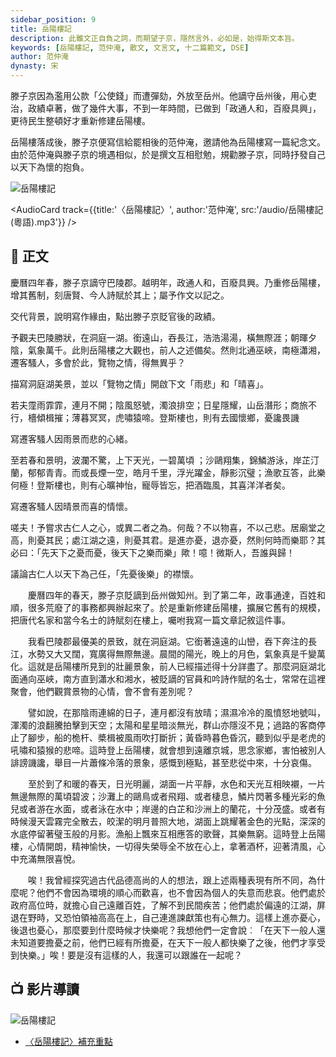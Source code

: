 ```yaml
---
sidebar_position: 9
title: 岳陽樓記
description: 此雖文正自負之詞，而期望子京，隱然言外，必如是，始得斯文本旨。
keywords: [岳陽樓記, 范仲淹, 散文, 文言文, 十二篇範文, DSE]
author: 范仲淹
dynasty: 宋
---
```


<Intro>

滕子京因為濫用公款「公使錢」而遭彈劾，外放至岳州。他謫守岳州後，用心吏治，政績卓著，做了幾件大事，不到一年時間，已做到「政通人和，百廢具興」，更待民生整頓好才重新修建岳陽樓。

岳陽樓落成後，滕子京便寫信給罷相後的范仲淹，邀請他為岳陽樓寫一篇紀念文。由於范仲淹與滕子京的境遇相似，於是撰文互相慰勉，規勸滕子京，同時抒發自己以天下為懷的抱負。

![岳陽樓記](/img/settext/岳陽樓記/Yueyang_bg1.jpg)

</Intro>


<AudioCard track={{title:'〈岳陽樓記〉', author:'范仲淹', src:'/audio/岳陽樓記(粵語).mp3'}} />

## 📖 正文

<Display group='remark' label="段旨" />

<div className="main prose">

慶曆四年春，滕子京謫守巴陵郡。越明年，政通人和，百廢具興。乃重修岳陽樓，增其舊制，刻唐賢、今人詩賦於其上；屬予作文以記之。

<Tips group="remark"><Remark title="段旨">交代背景，說明寫作緣由，點出滕子京貶官後的政績。</Remark></Tips>

予觀夫巴陵勝狀，在洞庭一湖。銜遠山，吞長江，浩浩湯湯，橫無際涯；朝暉夕陰，氣象萬千。此則岳陽樓之大觀也，前人之述備矣。然則北通巫峽，南極瀟湘，遷客騷人，多會於此，覽物之情，得無異乎？

<Tips group="remark"><Remark title="段旨">描寫洞庭湖美景，並以「覽物之情」開啟下文「雨悲」和「晴喜」。</Remark></Tips>

若夫霪雨霏霏，連月不開；陰風怒號，濁浪排空；日星隱耀，山岳潛形；商旅不行，檣傾楫摧；薄暮冥冥，虎嘯猿啼。登斯樓也，則有去國懷鄉，憂讒畏譏

<Tips group="remark"><Remark title="段旨">寫遷客騷人因雨景而悲的心緒。</Remark></Tips>

至若春和景明，波瀾不驚，上下天光，一碧萬頃 ；沙鷗翔集，錦鱗游泳，岸芷汀蘭，郁郁青青。而或長煙一空，皓月千里，浮光躍金，靜影沉璧；漁歌互答，此樂何極！登斯樓也，則有心曠神怡，寵辱皆忘，把酒臨風，其喜洋洋者矣。

<Tips group="remark"><Remark title="段旨">寫遷客騷人因晴景而喜的情懷。</Remark></Tips>

嗟夫！予嘗求古仁人之心，或異二者之為。何哉？不以物喜，不以己悲。居廟堂之高，則憂其民；處江湖之遠，則憂其君。是進亦憂，退亦憂，然則何時而樂耶？其必曰：「先天下之憂而憂，後天下之樂而樂」歟！噫！微斯人，吾誰與歸！

<Tips group="remark"><Remark title="段旨">議論古仁人以天下為己任，「先憂後樂」的襟懷。</Remark></Tips>

</div>

<Translation>

　　慶曆四年的春天，滕子京貶謫到岳州做知州。到了第二年，政事通達，百姓和順，很多荒廢了的事務都興辦起來了。於是重新修建岳陽樓，擴展它舊有的規模，把唐代名家和當今名士的詩賦刻在樓上，囑咐我寫一篇文章記敘這件事。

　　我看巴陵郡最優美的景致，就在洞庭湖。它銜著遠遠的山巒，吞下奔注的長江，水勢又大又闊，寬廣得無際無邊。晨間的陽光，晚上的月色，氣象真是千變萬化。這就是岳陽樓所見到的壯麗景象，前人已經描述得十分詳盡了。那麼洞庭湖北面通向巫峽，南方直到瀟水和湘水，被貶謫的官員和吟詩作賦的名士，常常在這裡聚會，他們觀賞景物的心情，會不會有差別呢？

　　譬如說，在那陰雨連綿的日子，連月都沒有放晴；濕濕冷冷的風憤怒地號叫，渾濁的浪翻騰拍擊到天空；太陽和星星暗淡無光，群山亦隱沒不見；過路的客商停止了腳步，船的桅杆、槳楫被風雨吹打斷折；黃昏時暮色昏沉，聽到似乎是老虎的吼嘯和猿猴的悲啼。這時登上岳陽樓，就會想到遠離京城，思念家鄉，害怕被別人誹謗譏讒，舉目一片蕭條冷落的景象，感慨到極點，甚至悲從中來，十分哀傷。

　　至於到了和暖的春天，日光明麗，湖面一片平靜，水色和天光互相映襯，一片無邊無際的萬頃碧波；沙灘上的鷗鳥或者飛翔、或者棲息，鱗片閃著多種光彩的魚兒或者游在水面，或者泳在水中；岸邊的白芷和沙洲上的蘭花，十分茂盛。或者有時候漫天雲霧完全散去，皎潔的明月普照大地，湖面上跳耀著金色的光點，深深的水底停留著璧玉般的月影。漁船上飄來互相應答的歌聲，其樂無窮。這時登上岳陽樓，心情開朗，精神愉快，一切得失榮辱全不放在心上，拿著酒杯，迎著清風，心中充滿無限喜悅。

　　唉！我曾經探究過古代品德高尚的人的想法，跟上述兩種表現有所不同，為什麼呢？他們不會因為環境的順心而歡喜，也不會因為個人的失意而悲哀。他們處於政府高位時，就擔心自己遠離百姓，了解不到民間疾苦；他們處於偏遠的江湖，屏退在野時，又恐怕領袖高高在上，自己連進諫獻策也有心無力。這樣上進亦憂心，後退也憂心，那麼要到什麼時候才快樂呢？我想他們一定會說︰「在天下一般人還未知道要擔憂之前，他們已經有所擔憂，在天下一般人都快樂了之後，他們才享受到快樂。」唉！要是沒有這樣的人，我還可以跟誰在一起呢？

</Translation>

## 📺 影片導讀

<Tabs>
  <TabItem value='經典動畫教材套' default>
    <Youtube id='qV_M71znJHw' />
  </TabItem>  
  <TabItem value='氣象萬千．岳陽樓'>
    <Youtube id='hu76MmKb3kc' />
  </TabItem>
</Tabs>

![岳陽樓記](/img/settext/岳陽樓記/YueyangTower_intro.jpg)

<Resources>

- [〈岳陽樓記〉補充重點](https://liin061206.pixnet.net/blog/post/121144103-%E5%B2%B3%E9%99%BD%E6%A8%93%E8%A8%98-%E8%8C%83%E4%BB%B2%E6%B7%B9)

</Resources>
